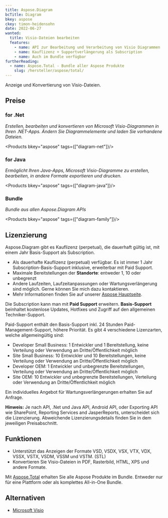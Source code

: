 ```yaml
---
title: Aspose.Diagram
bcTitle: Diagram
bkey: aspose
ckey: timon-heidensohn
date: 2022-06-27
wanted:
  title: Visio-Dateien bearbeiten
  features:
    - name: API zur Bearbeitung und Verarbeitung von Visio Diagrammen
    - name: Kauflizenz + Supportverlängerung als Subscription
    - name: Auch im Bundle verfügbar
furtherReading:
  - name: Aspose.Total - Bundle aller Aspose Produkte
    slug: /hersteller/aspose/total/
---
```




<Intro>

Anzeige und Konvertierung von Visio-Dateien.


</Intro>

<TOC />



## Preise


### for .Net

_Erstellen, bearbeiten und konvertieren von Microsoft Visio-Diagrammen in Ihren .NET-Apps. Ändern Sie Diagrammelemente und laden Sie vorhandene Dateien._

<Products bkey="aspose" tags={["diagram-net"]}/>


### for Java

_Ermöglicht Ihren Java-Apps, Microsoft Visio-Diagramme zu erstellen, bearbeiten, in andere Formate exportieren und drucken._

<Products bkey="aspose" tags={["diagram-java"]}/>


### Bundle

_Bundle aus allen Aspose.Diagram APIs_

<Products bkey="aspose" tags={["diagram-family"]}/>


## Lizenzierung

<ArrowList>

Aspose.Diagram gibt es Kauflizenz (perpetual), die dauerhaft gültig ist, mit einem Jahr Basis-Support als Subscription.

- Als dauerhafte Kauflizenz (perpetual) verfügbar. Es ist immer 1 Jahr Subscription-Basis-Support inklusive, erweiterbar mit Paid Support.
- Maximale Bereitstellungen der **Standorte**: entweder 1, 10 oder unbegrenzt
- Andere Laufzeiten, Laufzeitanpassungen oder Wartungsverlängerung sind möglich. Gerne können Sie mich dazu kontaktieren.
- Mehr Informationen finden Sie auf unserer [Aspose Hauptseite](/hersteller/aspose/#lizenzierung).

Die Subscription kann man mit **Paid Support** erweitern.
**Basis-Support** beinhaltet kostenlose Updates, Hotfixes und Zugriff auf den allgemeinen Techniker-Support.

Paid-Support enthält den Basis-Support inkl. 24 Stunden Paid-Management-Support, höhere Priorität. Es gibt 4 verschiedene Lizenzarten, welche allgemeingültig sind:

- Developer Small Business: 1 Entwickler und 1 Bereitstellung, keine Verteilung oder Verwendung an Dritte/Öffentlichkeit möglich
- Site Small Business: 10 Entwickler und 10 Bereitstellungen, keine Verteilung oder Verwendung an Dritte/Öffentlichkeit möglich
- Developer OEM: 1 Entwickler und unbegrenzte Bereitstellungen, Verteilung oder Verwendung an Dritte/Öffentlichkeit möglich
- Site OEM: 10 Entwickler und unbegrenzte Bereitstellungen, Verteilung oder Verwendung an Dritte/Öffentlichkeit möglich

Ein individuelles Angebot für Wartungsverlängerungen erhalten Sie auf Anfrage.

</ArrowList>


<Info>

**Hinweis:** Je nach API, .Net und Java API, Android API, oder Exporting API wie SharePoint, Reporting Services and JasperReports, unterscheidet sich die Lizenzierung. Abweichende Lizenzierungsdetails finden Sie in dem jeweiligen Preisabschnitt.

</Info>


## Funktionen

<ArrowList>

- Unterstützt das Anzeigen der Formate VSD, VSDX, VSX, VTX, VDX, VSSX, VSTX, VSDM, VSSM und VSTM. (STL)
- Konvertieren Sie Visio-Dateien in PDF, Rasterbild, HTML, XPS und andere Formate.

</ArrowList>

<Info>

Mit [Aspose.Total](/hersteller/aspose/total/) erhalten Sie alle Aspose Produkte im Bundle. Entweder nur für eine Plattform oder als komplettes All-in-One Bundle.

</Info>


## Alternativen

<ArrowList>

- [Microsoft Visio](/hersteller/microsoft/visio/)

</ArrowList>

